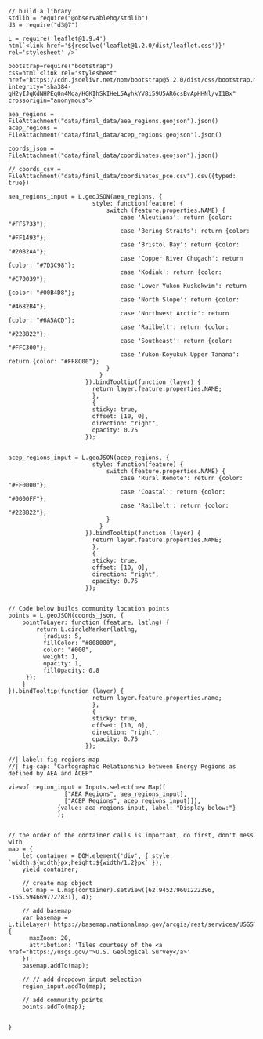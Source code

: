
```ojs
// build a library
stdlib = require("@observablehq/stdlib")
d3 = require("d3@7")

L = require('leaflet@1.9.4')
html`<link href='${resolve('leaflet@1.2.0/dist/leaflet.css')}' rel='stylesheet' />`

bootstrap=require("bootstrap")
css=html`<link rel="stylesheet" href="https://cdn.jsdelivr.net/npm/bootstrap@5.2.0/dist/css/bootstrap.min.css" integrity="sha384-gH2yIJqKdNHPEq0n4Mqa/HGKIhSkIHeL5AyhkYV8i59U5AR6csBvApHHNl/vI1Bx" crossorigin="anonymous">`
```

```ojs
aea_regions = FileAttachment("data/final_data/aea_regions.geojson").json()
acep_regions = FileAttachment("data/final_data/acep_regions.geojson").json()

coords_json = FileAttachment("data/final_data/coordinates.geojson").json()

// coords_csv = FileAttachment("data/final_data/coordinates_pce.csv").csv({typed: true})

```

```ojs
aea_regions_input = L.geoJSON(aea_regions, {
                        style: function(feature) {
                            switch (feature.properties.NAME) {
                                case 'Aleutians': return {color: "#FF5733"};
                                case 'Bering Straits': return {color: "#FF1493"};
                                case 'Bristol Bay': return {color: "#20B2AA"};
                                case 'Copper River Chugach': return {color: "#7D3C98"};
                                case 'Kodiak': return {color: "#C70039"};
                                case 'Lower Yukon Kuskokwim': return {color: "#00B4D8"};
                                case 'North Slope': return {color: "#4682B4"};
                                case 'Northwest Arctic': return {color: "#6A5ACD"};
                                case 'Railbelt': return {color: "#228B22"};
                                case 'Southeast': return {color: "#FFC300"};
                                case 'Yukon-Koyukuk Upper Tanana': return {color: "#FF8C00"};
                            }
                          }
                      }).bindTooltip(function (layer) {
                        return layer.feature.properties.NAME;
                        },
                        {
                        sticky: true,
                        offset: [10, 0],
                        direction: "right",
                        opacity: 0.75
                      });


acep_regions_input = L.geoJSON(acep_regions, {
                        style: function(feature) {
                            switch (feature.properties.NAME) {
                                case 'Rural Remote': return {color: "#FF0000"};
                                case 'Coastal': return {color: "#0000FF"};
                                case 'Railbelt': return {color: "#228B22"};
                            }
                          }
                      }).bindTooltip(function (layer) {
                        return layer.feature.properties.NAME;
                        },
                        {
                        sticky: true,
                        offset: [10, 0],
                        direction: "right",
                        opacity: 0.75
                      });


```


```ojs
// Code below builds community location points
points = L.geoJSON(coords_json, {
    pointToLayer: function (feature, latlng) {
        return L.circleMarker(latlng, 
          {radius: 5,
          fillColor: "#808080",
          color: "#000",
          weight: 1,
          opacity: 1,
          fillOpacity: 0.8
     });
    }
}).bindTooltip(function (layer) {
                        return layer.feature.properties.name;
                        },
                        {
                        sticky: true,
                        offset: [10, 0],
                        direction: "right",
                        opacity: 0.75
                      });

```

```ojs
//| label: fig-regions-map
//| fig-cap: "Cartographic Relationship between Energy Regions as defined by AEA and ACEP"

viewof region_input = Inputs.select(new Map([
                ["AEA Regions", aea_regions_input], 
                ["ACEP Regions", acep_regions_input]]), 
              {value: aea_regions_input, label: "Display below:"}
              );


```

```ojs
// the order of the container calls is important, do first, don't mess with
map = {
    let container = DOM.element('div', { style: `width:${width}px;height:${width/1.2}px` });
    yield container;

    // create map object
    let map = L.map(container).setView([62.945279601222396, -155.5946697727831], 4);

    // add basemap
    var basemap = L.tileLayer('https://basemap.nationalmap.gov/arcgis/rest/services/USGSTopo/MapServer/tile/{z}/{y}/{x}', {
      maxZoom: 20,
      attribution: 'Tiles courtesy of the <a href="https://usgs.gov/">U.S. Geological Survey</a>'
    });
    basemap.addTo(map);

    // // add dropdown input selection
    region_input.addTo(map);

    // add community points
    points.addTo(map);
    

}

```